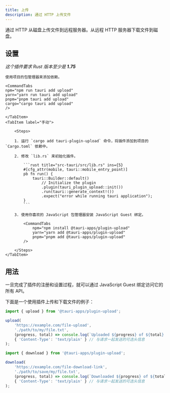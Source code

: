 ```yaml
---
title: 上传
description: 通过 HTTP 上传文件
---
```



<PluginLinks plugin="upload" />

通过 HTTP 从磁盘上传文件到远程服务器。从远程 HTTP 服务器下载文件到磁盘。

## 设置

_这个插件要求 Rust 版本至少是  **1.75**_

<Tabs>
	<TabItem label="自动">

    使用项目的包管理器来添加依赖。

    <CommandTabs
    npm="npm run tauri add upload"
    yarn="yarn run tauri add upload"
    pnpm="pnpm tauri add upload"
    cargo="cargo tauri add upload"
    />

    </TabItem>
    <TabItem label="手动">

    	<Steps>

    	1. 运行 `cargo add tauri-plugin-upload` 命令，将插件添加到项目的 `Cargo.toml` 依赖中。

    	2. 修改 `lib.rs` 来初始化插件。

    		```rust title="src-tauri/src/lib.rs" ins={5}
    		#[cfg_attr(mobile, tauri::mobile_entry_point)]
    		pb fn run() {
    			tauri::Builder::default()
    				// Initialize the plugin
    				.plugin(tauri_plugin_upload::init())
        			.run(tauri::generate_context!())
        			.expect("error while running tauri application");
    		}
    		```

    	3. 使用你喜欢的 JavaScript 包管理器安装 JavaScript Guest 绑定。

    		<CommandTabs
    			npm="npm install @tauri-apps/plugin-upload"
    			yarn="yarn add @tauri-apps/plugin-upload"
    			pnpm="pnpm add @tauri-apps/plugin-upload"
    		/>

    	</Steps>
    </TabItem>

</Tabs>

## 用法

一旦完成了插件的注册和设置过程，就可以通过 JavaScript Guest 绑定访问它的所有 API。

下面是一个使用插件上传和下载文件的例子：

```js
import { upload } from '@tauri-apps/plugin-upload';

upload(
	'https://example.com/file-upload',
	'./path/to/my/file.txt',
	(progress, total) => console.log(`Uploaded ${progress} of ${total} bytes`), // 上传进度时调用的回调函数
	{ 'Content-Type': 'text/plain' } // 与请求一起发送的可选头信息
);
```

```js
import { download } from '@tauri-apps/plugin-upload';

download(
	'https://example.com/file-download-link',
	'./path/to/save/my/file.txt',
	(progress, total) => console.log(`Downloaded ${progress} of ${total} bytes`), // 下载进度时调用的回调函数
	{ 'Content-Type': 'text/plain' } // 与请求一起发送的可选头信息
);
```
